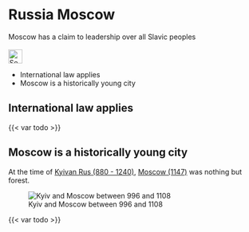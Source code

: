 # Russia Moscow {#sec-russia-moscow}

::: {.callout-caution title="Myth"}
Moscow has a claim to leadership over all Slavic peoples
[<br></br>![Search for topic in EUvsDisinfo](../all_common_img/EUvsDisinfo_400x240.jpg){height=2em}](https://euvsdisinfo.eu/disinformation-cases/?text=moscow%20history&sort=relevance)
:::

::: {.callout-tip title="Truth"}
- International law applies
- Moscow is a historically young city
:::

## International law applies

{{< var todo >}}

## Moscow is a historically young city

At the time of [Kyivan Rus (880 - 1240)](https://en.wikipedia.org/wiki/Kievan_Rus%27), [Moscow (1147)](https://en.wikipedia.org/wiki/Moscow) was nothing but forest. 

![Kyiv and Moscow between 996 and 1108](../ukraine/KyivMoscow.jpeg)

{{< var todo >}}


